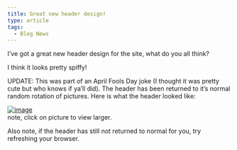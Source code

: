 ```yaml
---
title: Great new header design!
type: article
tags:
  - Blog News
---
```


I’ve got a great new header design for the site, what do you all think?

I think it looks pretty spiffy!

UPDATE: This was part of an April Fools Day joke (I thought it was pretty cute but who knows if ya’ll did). The header has been returned to it’s normal random rotation of pictures. Here is what the header looked like:

  
[![image](/images/uploads/april-fools-08-small.jpg)](/images/uploads/april-fools-08-large.jpg)  
note, click on picture to view larger.

Also note, if the header has still not returned to normal for you, try refreshing your browser.
